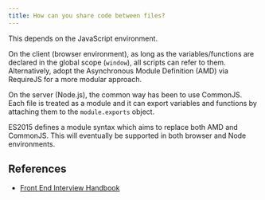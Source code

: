 ```yaml
---
title: How can you share code between files?
---
```


This depends on the JavaScript environment.

On the client (browser environment), as long as the variables/functions are declared in the global scope (`window`), all scripts can refer to them. Alternatively, adopt the Asynchronous Module Definition (AMD) via RequireJS for a more modular approach.

On the server (Node.js), the common way has been to use CommonJS. Each file is treated as a module and it can export variables and functions by attaching them to the `module.exports` object.

ES2015 defines a module syntax which aims to replace both AMD and CommonJS. This will eventually be supported in both browser and Node environments.

## References

- [Front End Interview Handbook](https://www.frontendinterviewhandbook.com/javascript-questions)
